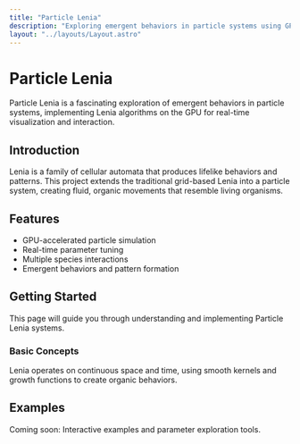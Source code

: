```yaml
---
title: "Particle Lenia"
description: "Exploring emergent behaviors in particle systems using GPU-accelerated Lenia algorithms"
layout: "../layouts/Layout.astro"
---
```


# Particle Lenia

Particle Lenia is a fascinating exploration of emergent behaviors in particle systems, implementing Lenia algorithms on the GPU for real-time visualization and interaction.

## Introduction

Lenia is a family of cellular automata that produces lifelike behaviors and patterns. This project extends the traditional grid-based Lenia into a particle system, creating fluid, organic movements that resemble living organisms.

## Features

- GPU-accelerated particle simulation
- Real-time parameter tuning
- Multiple species interactions
- Emergent behaviors and pattern formation

## Getting Started

This page will guide you through understanding and implementing Particle Lenia systems.

### Basic Concepts

Lenia operates on continuous space and time, using smooth kernels and growth functions to create organic behaviors.

## Examples

Coming soon: Interactive examples and parameter exploration tools. 